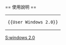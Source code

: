 {{Userbox
  |id=[[File:Windows logo - 1985.svg|40px]]
  |id-c=#f8fcff
  |info=該用户使用'''[[Windows 2.0]]'''對[[中文維基百科]]作出[[:Category:Windows 2.0 使用者|貢獻]]。
  |info-c=white
  |border-c=#00bfff
  |usercategory=Windows 2.0 使用者
}}<noinclude>
<div style="clear: both;"></div>
<br>
== 使用說明 ==
{| style="background: transparent; float: left;"
|<pre>{{User Windows 2.0}}</pre>
|}
[[Category:软件用户框模板|S:windows 2.0]]</noinclude>
